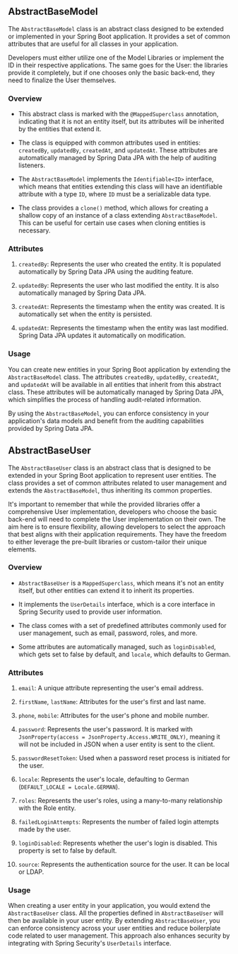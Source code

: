 
## AbstractBaseModel

The `AbstractBaseModel` class is an abstract class designed to be extended or implemented in your Spring Boot application. It provides a set of common attributes that are useful for all classes in your application.

<Callout>
Developers must either utilize one of the Model Libraries or implement the ID in their respective applications. The same goes for the User: the libraries provide it completely, but if one chooses only the basic back-end, they need to finalize the User themselves.
</Callout>

### Overview

- This abstract class is marked with the `@MappedSuperclass` annotation, indicating that it is not an entity itself, but its attributes will be inherited by the entities that extend it.

- The class is equipped with common attributes used in entities: `createdBy`, `updatedBy`, `createdAt`, and `updatedAt`. These attributes are automatically managed by Spring Data JPA with the help of auditing listeners.

- The `AbstractBaseModel` implements the `Identifiable<ID>` interface, which means that entities extending this class will have an identifiable attribute with a type `ID`, where `ID` must be a serializable data type.

- The class provides a `clone()` method, which allows for creating a shallow copy of an instance of a class extending `AbstractBaseModel`. This can be useful for certain use cases when cloning entities is necessary.

### Attributes

1. `createdBy`: Represents the user who created the entity. It is populated automatically by Spring Data JPA using the auditing feature.

2. `updatedBy`: Represents the user who last modified the entity. It is also automatically managed by Spring Data JPA.

3. `createdAt`: Represents the timestamp when the entity was created. It is automatically set when the entity is persisted.

4. `updatedAt`: Represents the timestamp when the entity was last modified. Spring Data JPA updates it automatically on modification.

### Usage

You can create new entities in your Spring Boot application by extending the `AbstractBaseModel` class. The attributes `createdBy`, `updatedBy`, `createdAt`, and `updatedAt` will be available in all entities that inherit from this abstract class. These attributes will be automatically managed by Spring Data JPA, which simplifies the process of handling audit-related information.

By using the `AbstractBaseModel`, you can enforce consistency in your application's data models and benefit from the auditing capabilities provided by Spring Data JPA.


## AbstractBaseUser

The `AbstractBaseUser` class is an abstract class that is designed to be extended in your Spring Boot application to represent user entities. The class provides a set of common attributes related to user management and extends the `AbstractBaseModel`, thus inheriting its common properties.

<Callout>
It's important to remember that while the provided libraries offer a comprehensive User implementation, developers who choose the basic back-end will need to complete the User implementation on their own. The aim here is to ensure flexibility, allowing developers to select the approach that best aligns with their application requirements. They have the freedom to either leverage the pre-built libraries or custom-tailor their unique elements.
</Callout>

### Overview

- `AbstractBaseUser` is a `MappedSuperclass`, which means it's not an entity itself, but other entities can extend it to inherit its properties.

- It implements the `UserDetails` interface, which is a core interface in Spring Security used to provide user information.

- The class comes with a set of predefined attributes commonly used for user management, such as email, password, roles, and more.

- Some attributes are automatically managed, such as `loginDisabled`, which gets set to false by default, and `locale`, which defaults to German.

### Attributes

1. `email`: A unique attribute representing the user's email address.

2. `firstName`, `lastName`: Attributes for the user's first and last name.

3. `phone`, `mobile`: Attributes for the user's phone and mobile number.

4. `password`: Represents the user's password. It is marked with `JsonProperty(access = JsonProperty.Access.WRITE_ONLY)`, meaning it will not be included in JSON when a user entity is sent to the client.

5. `passwordResetToken`: Used when a password reset process is initiated for the user.

6. `locale`: Represents the user's locale, defaulting to German (`DEFAULT_LOCALE = Locale.GERMAN`).

7. `roles`: Represents the user's roles, using a many-to-many relationship with the Role entity.

8. `failedLoginAttempts`: Represents the number of failed login attempts made by the user.

9. `loginDisabled`: Represents whether the user's login is disabled. This property is set to false by default.

10. `source`: Represents the authentication source for the user. It can be local or LDAP.

### Usage

When creating a user entity in your application, you would extend the `AbstractBaseUser` class. All the properties defined in `AbstractBaseUser` will then be available in your user entity. By extending `AbstractBaseUser`, you can enforce consistency across your user entities and reduce boilerplate code related to user management. This approach also enhances security by integrating with Spring Security's `UserDetails` interface.


